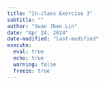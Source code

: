 ```yaml
---
title: "In-class Exercise 3"
subtitle: ""
author: "Guan Jhen Lin"
date: "Apr 24, 2024"
date-modified: "last-modified"
execute: 
  eval: true
  echo: true
  warning: false
  freeze: true
---
```

